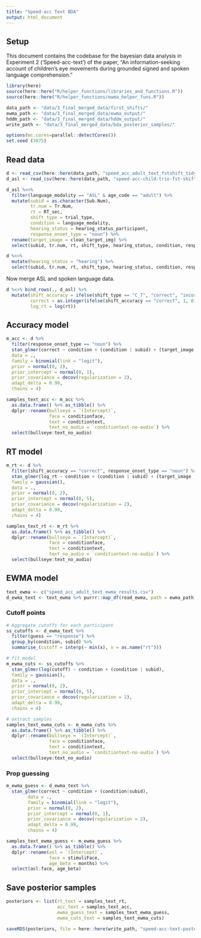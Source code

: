 ```yaml
---
title: "Speed-acc Text BDA"
output: html_document
---
```


## Setup

This document contains the codebase for the bayesian data analysis in Experiment 2 ('Speed-acc-text') of the paper, "An information-seeking account of children's eye movements during grounded signed and spoken language comprehension."

```r
library(here)
source(here::here("R/helper_functions/libraries_and_functions.R"))
source(here::here("R/helper_functions/ewma_helper_funs.R"))

data_path <- "data/3_final_merged_data/first_shifts/"
ewma_path <- "data/3_final_merged_data/ewma_output/"
hddm_path <- "data/3_final_merged_data/hddm_output/"
write_path <- "data/3_final_merged_data/bda_posterior_samples/"

options(mc.cores=parallel::detectCores())
set.seed (3875)
```

## Read data

```r
d <- read_csv(here::here(data_path, "speed_acc_adult_text_fstshift_tidy.csv"))
d_asl <- read_csv(here::here(data_path, "speed-acc-child-trio-fst-shift.csv"))
```

```r
d_asl %<>% 
  filter(language_modality == "ASL" & age_code == "adult") %>% 
  mutate(subid = as.character(Sub.Num),
         tr.num = Tr.Num, 
         rt = RT_sec,
         shift_type = trial_type,
         condition = language_modality, 
         hearing_status = hearing_status_participant,
         response_onset_type = "noun") %>% 
  rename(target_image = clean_target_img) %>% 
  select(subid, tr.num, rt, shift_type, hearing_status, condition, response_onset_type, target_image)

d %<>%
  mutate(hearing_status = "hearing") %>% 
  select(subid, tr.num, rt, shift_type, hearing_status, condition, response_onset_type, target_image)
```

Now merge ASL and spoken language data.

```r
d %<>% bind_rows(., d_asl) %>% 
  mutate(shift_accuracy = ifelse(shift_type == "C_T", "correct", "incorrect"),
         correct = as.integer(ifelse(shift_accuracy == "correct", 1, 0)),
         log_rt = log(rt))
```

## Accuracy model

```r
m_acc <- d %>% 
  filter(response_onset_type == "noun") %>% 
  stan_glmer(correct ~ condition + (condition | subid) + (target_image | condition), 
  data = .,
  family = binomial(link = "logit"), 
  prior = normal(0, 2),
  prior_intercept = normal(0, 1),
  prior_covariance = decov(regularization = 2), 
  adapt_delta = 0.99,
  chains = 4)

samples_text_acc <- m_acc %>% 
  as.data.frame() %>% as_tibble() %>% 
  dplyr::rename(bullseye = `(Intercept)`,
                face = conditionface,
                text = conditiontext,
                text_no_audio = `conditiontext-no-audio`) %>% 
  select(bullseye:text_no_audio)
```

## RT model

```r
m_rt <- d %>% 
  filter(shift_accuracy == "correct", response_onset_type == "noun") %>% 
  stan_glmer(log_rt ~ condition + (condition | subid) + (target_image | condition), 
  family = gaussian(),
  data = .,
  prior = normal(0, 2), 
  prior_intercept = normal(0, 5),
  prior_covariance = decov(regularization = 2), 
  adapt_delta = 0.99,
  chains = 4)

samples_text_rt <- m_rt %>% 
  as.data.frame() %>% as_tibble() %>% 
  dplyr::rename(bullseye = `(Intercept)`,
                face = conditionface,
                text = conditiontext,
                text_no_audio = `conditiontext-no-audio`) %>% 
  select(bullseye:text_no_audio)
```

## EWMA model

```r
text_ewma <- c("speed_acc_adult_text_ewma_results.csv")
d_ewma_text <- text_ewma %>% purrr::map_df(read_ewma, path = ewma_path) 
```

### Cutoff points

```r
# Aggregate cutoffs for each participant
ss_cutoffs <- d_ewma_text %>% 
  filter(guess == "response") %>% 
  group_by(condition, subid) %>% 
  summarise_(cutoff = interp(~ min(x), x = as.name("rt"))) 

# fit model
m_ewma_cuts <- ss_cutoffs %>% 
  stan_glmer(log(cutoff) ~ condition + (condition | subid), 
  family = gaussian(),
  data = .,
  prior = normal(0, 2), 
  prior_intercept = normal(0, 5),
  prior_covariance = decov(regularization = 2), 
  adapt_delta = 0.99,
  chains = 4)

# extract samples
samples_text_ewma_cuts <- m_ewma_cuts %>% 
  as.data.frame() %>% as_tibble() %>% 
  dplyr::rename(bullseye = `(Intercept)`,
                face = conditionface,
                text = conditiontext,
                text_no_audio = `conditiontext-no-audio`) %>% 
  select(bullseye:text_no_audio)
```

### Prop guessing

```r
m_ewma_guess <- d_ewma_text %>% 
  stan_glmer(correct ~ condition + (condition|subid),
        data = .,
        family = binomial(link = "logit"), 
        prior = normal(0, 2),
        prior_intercept = normal(0, 1),
        prior_covariance = decov(regularization = 2), 
        adapt_delta = 0.99,
        chains = 4)

samples_text_ewma_guess <- m_ewma_guess %>% 
  as.data.frame() %>% as_tibble() %>% 
  dplyr::rename(asl = `(Intercept)`,
                face = stimuliFace,
                age_beta = months) %>% 
  select(asl:face, age_beta)
```


## Save posterior samples

```r
posteriors <- list(rt_text = samples_text_rt,
                   acc_text = samples_text_acc,
                   ewma_guess_text = samples_text_ewma_guess,
                   ewma_cuts_text = samples_text_ewma_cuts)

saveRDS(posteriors, file = here::here(write_path, "speed-acc-text-posterior-samples.rds"))
```
